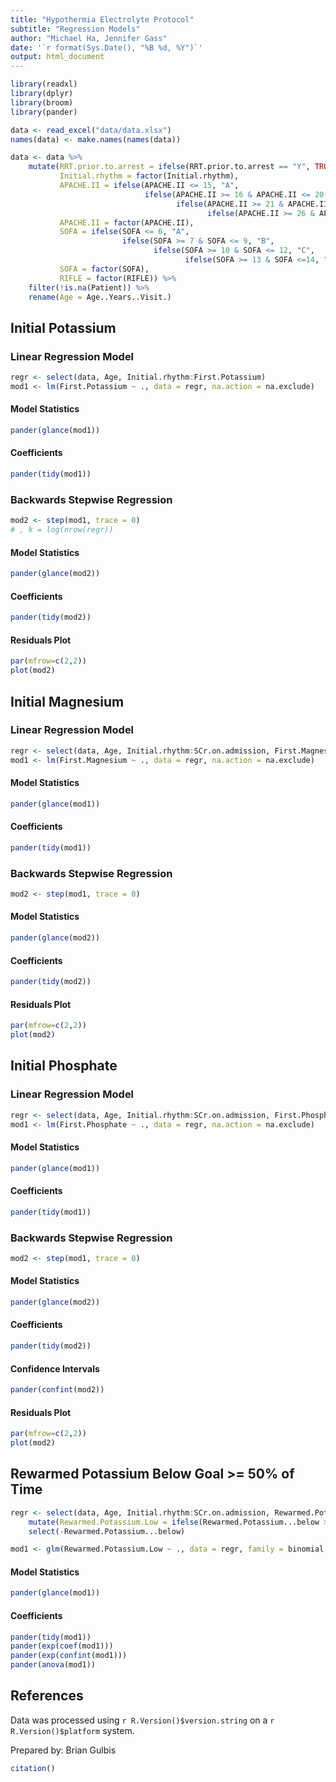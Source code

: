 ```yaml
---
title: "Hypothermia Electrolyte Protocol"
subtitle: "Regression Models"
author: "Michael Ha, Jennifer Gass"
date: '`r format(Sys.Date(), "%B %d, %Y")`'
output: html_document
---
```


```r
library(readxl)
library(dplyr)
library(broom)
library(pander)

data <- read_excel("data/data.xlsx")
names(data) <- make.names(names(data))

data <- data %>%
    mutate(RRT.prior.to.arrest = ifelse(RRT.prior.to.arrest == "Y", TRUE, FALSE),
           Initial.rhythm = factor(Initial.rhythm),
           APACHE.II = ifelse(APACHE.II <= 15, "A", 
                              ifelse(APACHE.II >= 16 & APACHE.II <= 20, "B",
                                     ifelse(APACHE.II >= 21 & APACHE.II <= 25, "C",
                                            ifelse(APACHE.II >= 26 & APACHE.II <= 30, "D", "E")))),
           APACHE.II = factor(APACHE.II),
           SOFA = ifelse(SOFA <= 6, "A",
                         ifelse(SOFA >= 7 & SOFA <= 9, "B",
                                ifelse(SOFA >= 10 & SOFA <= 12, "C",
                                       ifelse(SOFA >= 13 & SOFA <=14, "D", "E")))),
           SOFA = factor(SOFA),
           RIFLE = factor(RIFLE)) %>%
    filter(!is.na(Patient)) %>%
    rename(Age = Age..Years..Visit.)

```

## Initial Potassium

### Linear Regression Model

```r
regr <- select(data, Age, Initial.rhythm:First.Potassium)
mod1 <- lm(First.Potassium ~ ., data = regr, na.action = na.exclude)
```

#### Model Statistics
```r
pander(glance(mod1))
```

#### Coefficients
```r
pander(tidy(mod1))
```

### Backwards Stepwise Regression

```r
mod2 <- step(mod1, trace = 0)
# , k = log(nrow(regr))
```

#### Model Statistics
```r
pander(glance(mod2))
```

#### Coefficients
```r
pander(tidy(mod2))
```

#### Residuals Plot

```r
par(mfrow=c(2,2))
plot(mod2)
```

## Initial Magnesium
### Linear Regression Model

```r
regr <- select(data, Age, Initial.rhythm:SCr.on.admission, First.Magnesium)
mod1 <- lm(First.Magnesium ~ ., data = regr, na.action = na.exclude)
```

#### Model Statistics
```r
pander(glance(mod1))
```

#### Coefficients
```r
pander(tidy(mod1))
```

### Backwards Stepwise Regression

```r
mod2 <- step(mod1, trace = 0)
```

#### Model Statistics
```r
pander(glance(mod2))
```

#### Coefficients
```r
pander(tidy(mod2))
```

#### Residuals Plot

```r
par(mfrow=c(2,2))
plot(mod2)
```

## Initial Phosphate
### Linear Regression Model

```r
regr <- select(data, Age, Initial.rhythm:SCr.on.admission, First.Phosphate)
mod1 <- lm(First.Phosphate ~ ., data = regr, na.action = na.exclude)
```

#### Model Statistics
```r
pander(glance(mod1))
```

#### Coefficients
```r
pander(tidy(mod1))
```

### Backwards Stepwise Regression

```r
mod2 <- step(mod1, trace = 0)
```

#### Model Statistics
```r
pander(glance(mod2))
```

#### Coefficients
```r
pander(tidy(mod2))
```

#### Confidence Intervals
```r
pander(confint(mod2))
```


#### Residuals Plot

```r
par(mfrow=c(2,2))
plot(mod2)
```

## Rewarmed Potassium Below Goal >= 50% of Time

```r
regr <- select(data, Age, Initial.rhythm:SCr.on.admission, Rewarmed.Potassium...below) %>%
    mutate(Rewarmed.Potassium.Low = ifelse(Rewarmed.Potassium...below >= 0.5, TRUE, FALSE)) %>%
    select(-Rewarmed.Potassium...below)

mod1 <- glm(Rewarmed.Potassium.Low ~ ., data = regr, family = binomial, na.action = na.exclude)
```

#### Model Statistics
```r
pander(glance(mod1))
```

#### Coefficients
```r
pander(tidy(mod1))
pander(exp(coef(mod1)))
pander(exp(confint(mod1)))
pander(anova(mod1))
```

## References

Data was processed using `r R.Version()$version.string` on a `r R.Version()$platform` system.

Prepared by: Brian Gulbis

```r
citation()
```

